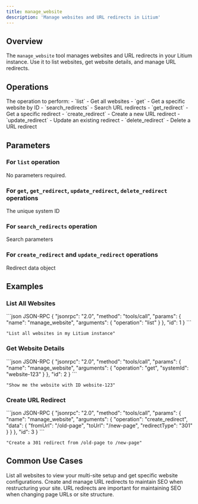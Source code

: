 ```yaml
---
title: manage_website
description: 'Manage websites and URL redirects in Litium'
---
```


## Overview

The `manage_website` tool manages websites and URL redirects in your Litium instance. Use it to list websites, get website details, and manage URL redirects.

## Operations

<ParamField path="operation" type="string" required>
  The operation to perform:
  - `list` - Get all websites
  - `get` - Get a specific website by ID
  - `search_redirects` - Search URL redirects
  - `get_redirect` - Get a specific redirect
  - `create_redirect` - Create a new URL redirect
  - `update_redirect` - Update an existing redirect
  - `delete_redirect` - Delete a URL redirect
</ParamField>

## Parameters

### For `list` operation

No parameters required.

### For `get`, `get_redirect`, `update_redirect`, `delete_redirect` operations

<ParamField path="systemId" type="string" required>
  The unique system ID
</ParamField>

### For `search_redirects` operation

<ParamField path="params" type="object">
  Search parameters
</ParamField>

### For `create_redirect` and `update_redirect` operations

<ParamField path="data" type="object" required>
  Redirect data object
</ParamField>

## Examples

### List All Websites

<CodeGroup>
```json JSON-RPC
{
  "jsonrpc": "2.0",
  "method": "tools/call",
  "params": {
    "name": "manage_website",
    "arguments": {
      "operation": "list"
    }
  },
  "id": 1
}
```

```text Natural Language
"List all websites in my Litium instance"
```
</CodeGroup>

### Get Website Details

<CodeGroup>
```json JSON-RPC
{
  "jsonrpc": "2.0",
  "method": "tools/call",
  "params": {
    "name": "manage_website",
    "arguments": {
      "operation": "get",
      "systemId": "website-123"
    }
  },
  "id": 2
}
```

```text Natural Language
"Show me the website with ID website-123"
```
</CodeGroup>

### Create URL Redirect

<CodeGroup>
```json JSON-RPC
{
  "jsonrpc": "2.0",
  "method": "tools/call",
  "params": {
    "name": "manage_website",
    "arguments": {
      "operation": "create_redirect",
      "data": {
        "fromUrl": "/old-page",
        "toUrl": "/new-page",
        "redirectType": "301"
      }
    }
  },
  "id": 3
}
```

```text Natural Language
"Create a 301 redirect from /old-page to /new-page"
```
</CodeGroup>

## Common Use Cases

<AccordionGroup>
  <Accordion title="Website Configuration">
    List all websites to view your multi-site setup and get specific website configurations.
  </Accordion>
  
  <Accordion title="SEO Management">
    Create and manage URL redirects to maintain SEO when restructuring your site.
  </Accordion>
</AccordionGroup>

<Info>
  URL redirects are important for maintaining SEO when changing page URLs or site structure.
</Info>

